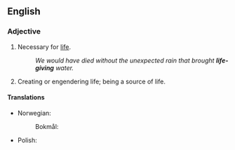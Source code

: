 {{also|lifegiving}}

==English==

===Adjective===
{{en-adj|head=[[life]]-[[giving]]}}

# Necessary for [[life]].
#: ''We would have died without the unexpected rain that brought '''life-giving''' water.''
# Creating or engendering life; being a source of life.

====Translations====
{{trans-top|necessary for life}}
* Norwegian:
*: Bokmål: {{t|nb|livgivende}}
{{trans-mid}}
* Polish:  {{t|pl|życiodajny}}
{{trans-bottom}}